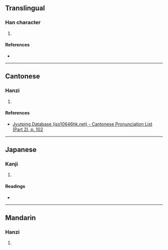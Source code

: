 {{character info/new}}
==Translingual==

===Han character===
{{Han char|rn=50|rad=巾|as=02|sn=5|four=41220|canj=LBMN|ids=⿰巾丁}}

# {{defn|Han|sort=巾02}}

====References====
* {{Han ref|kx=0328.081|dkj=08781|dj=0634.010|hdz=10728.040|uh=5E04|ud=24068|bh=C978|bd=51576}}

----

==Cantonese==

===Hanzi===
{{yue-hanzi|jyut=[[ding1]]|y=ding1}}

# {{defn|lang=yue|sort=巾02}}

====References====
* [http://www.iso10646hk.net/jp/document/download.jsp Jyutping Database (iso10646hk.net) - Cantonese Pronunciation List (Part 2), p. 102]

----

==Japanese==

===Kanji===
{{ja-kanji|grade=|rs=巾02}}

# {{defn|lang=ja|sort=巾02}}

====Readings====
* {{ja-readings|on=[[てい]] (tei), [[ちゃう]] (chau)|kun=}}

----

==Mandarin==

===Hanzi===
{{cmn-hanzi|pin=[[dīng]] ([[ding1]])|wg=ting<sup>1</sup>}}

# {{defn|lang=cmn|sort=巾02}}